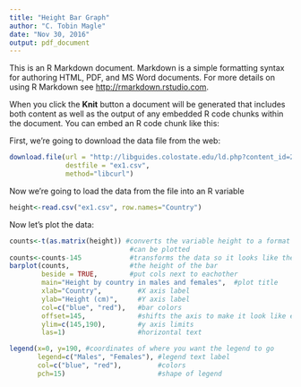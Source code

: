 ```yaml
---
title: "Height Bar Graph"
author: "C. Tobin Magle"
date: "Nov 30, 2016"
output: pdf_document
---
```


This is an R Markdown document. Markdown is a simple formatting syntax for authoring HTML, PDF, and MS Word documents. For more details on using R Markdown see <http://rmarkdown.rstudio.com>.

When you click the **Knit** button a document will be generated that includes both content as well as the output of any embedded R code chunks within the document. You can embed an R code chunk like this:

First, we're going to download the data file from the web: 

```r
download.file(url = "http://libguides.colostate.edu/ld.php?content_id=27156359",
              destfile = "ex1.csv", 
              method="libcurl")
```

Now we're going to load the data from the file into an R variable

```r
height<-read.csv("ex1.csv", row.names="Country")
```

Now let's plot the data:

```r

counts<-t(as.matrix(height)) #converts the variable height to a format that
                              #can be plotted
counts<-counts-145            #transforms the data so it looks like the excel plot
barplot(counts,               #the height of the bar
        beside = TRUE,        #put cols next to eachother
        main="Height by country in males and females",  #plot title
        xlab="Country",         #X axis label
        ylab="Height (cm)",     #Y axis label
        col=c("blue", "red"),   #bar colors
        offset=145,             #shifts the axis to make it look like excel
        ylim=c(145,190),        #y axis limits
        las=1)                  #horizontal text

legend(x=0, y=190, #coordinates of where you want the legend to go 
       legend=c("Males", "Females"), #legend text label
       col=c("blue", "red"),         #colors 
       pch=15)                       #shape of legend
```
